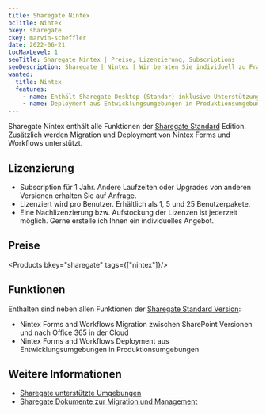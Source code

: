 ```yaml
---
title: Sharegate Nintex
bcTitle: Nintex
bkey: sharegate
ckey: marvin-scheffler
date: 2022-06-21
tocMaxLevel: 1
seoTitle: Sharegate Nintex | Preise, Lizenzierung, Subscriptions
seoDescription: Sharegate | Nintex | Wir beraten Sie individuell zu Fragen bei Lizenzierung und Kosten.
wanted:
  title: Nintex
  features:
    - name: Enthält Sharegate Desktop (Standar) inklusive Unterstützung für Nintex Forms und Workflows
    - name: Deployment aus Entwicklungsumgebungen in Produktionsumgebungen
---
```




<Intro>

Sharegate Nintex enthält alle Funktionen der [Sharegate Standard](/hersteller/sharegate/standard/) Edition. Zusätzlich werden Migration und Deployment von Nintex Forms und Workflows unterstützt.

</Intro>

<TOC />



## Lizenzierung

- Subscription für 1 Jahr. Andere Laufzeiten oder Upgrades von anderen Versionen erhalten Sie auf Anfrage.
- Lizenziert wird pro Benutzer. Erhältlich als 1, 5 und 25 Benutzerpakete.
- Eine Nachlizenzierung bzw. Aufstockung der Lizenzen ist jederzeit möglich. Gerne erstelle ich Ihnen ein individuelles Angebot.

## Preise

<Products bkey="sharegate" tags={["nintex"]}/>


## Funktionen

Enthalten sind neben allen Funktionen der [Sharegate Standard Version](/hersteller/sharegate/standard/#funktionen):


- Nintex Forms and Workflows Migration zwischen SharePoint Versionen und nach Office 365 in der Cloud
- Nintex Forms and Workflows Deployment aus Entwicklungsumgebungen in Produktionsumgebungen

## Weitere Informationen

- [Sharegate unterstützte Umgebungen](https://sharegate.com/features/plan-analyze-monitor-migration#sources-targets)
- [Sharegate Dokumente zur Migration und Management](https://documentation.sharegate.com/hc/en-us/)

